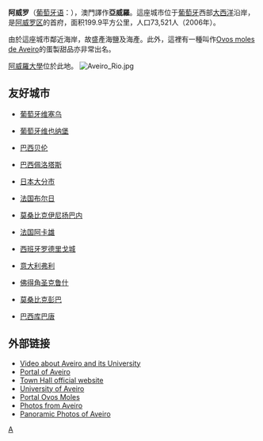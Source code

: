 {{Infobox settlement
| official_name   = 阿威羅
| native_name     = 
| settlement_type = [[葡萄牙城市列表|城市]]
| image_flag      = Pt-avr1.png
| flag_alt        = 
| image_shield    = AVR.png
| shield_alt      = 
| motto           = 
| image_skyline   = Aveiro1.JPG
| image_alt       =
| image_caption   = Tile with "Moliceiros".
| pushpin_map     = <!-- Portugal -->
| pushpin_label_position  =
| pushpin_map_alt         = 
| pushpin_mapsize         = 
| pushpin_caption = Location in Portugal
| latd  = 40 |latm  = 38 |latNS  = N
| longd = 8 |longm = 39|longEW = W 
| coordinates_type        = region:PT_type:adm3rd
| coordinates_display     = yes
| image_map       = LocalAveiro.svg
| map_alt         =
| map_caption     = Location in Portugal
| subdivision_type        = 國家
| subdivision_name        = {{flag|Portugal}}
| subdivision_type1       = 大區
| subdivision_name1       = [[中部大區_(葡萄牙)|中部大區]]
| subdivision_type2       = Subregion
| subdivision_name2       = [[Baixo_Vouga|Baixo Vouga]]
| subdivision_type3       = 區
| subdivision_name3       = [[阿威羅區|阿威羅區]]
| leader_party            = [[社會民主黨_(葡萄牙)|PSD]]-[[People's_Party_(Portugal)|CDS]]
| leader_title            = Mayor
| leader_name             = Élio Maia
| area_total_km2          = 199.9
| population_total        = 78 463 (2011)
| population_density_km2  = 368
| population_as_of        = 
| blank_name_sec1         = [[freguesia|Parishes]] (no.)
| blank_info_sec1         = [[#Parishes|14]]
| blank1_name_sec1        = Municipal holiday
| blank1_info_sec1        = <br />May 12
| website                 = https://web.archive.org/web/20050420074219/http://www.cm-aveiro.pt/
}}
'''阿威罗'''（[[葡萄牙语|葡萄牙语]]：'''{{lang|pt|Aveiro}}'''），澳門譯作'''亞威羅'''。這座城市位于[[葡萄牙|葡萄牙]]西部[[大西洋|大西洋]]沿岸，是[[阿威罗区|阿威罗区]]的首府，面积199.9平方公里，人口73,521人（2006年）。

由於這座城市鄰近海岸，故盛產海鹽及海產。此外，這裡有一種叫作[https://pt.wikipedia.org/wiki/Ovos_moles_de_Aveiro Ovos moles de Aveiro]的蛋製甜品亦非常出名。

[[阿威羅大學|阿威羅大學]]位於此地。
[[File:Aveiro_Rio.jpg|right]]

== 友好城市 ==
* {{flagicon|Portugal}}[[葡萄牙|葡萄牙]][[维塞乌|维塞乌]]
* {{flagicon|Portugal}}[[葡萄牙|葡萄牙]][[維亞納堡|维也纳堡]]
* {{flagicon|Brazil}}[[巴西|巴西]][[贝伦_(巴西)|贝伦]]
* {{flagicon|Brazil}}[[巴西|巴西]][[佩洛塔斯|佩洛塔斯]]
* {{flagicon|Japan}}[[日本|日本]][[大分市|大分市]]
* {{flagicon|France}}[[法国|法国]][[布尔日|布尔日]]
* {{flagicon|Mozambique}}[[莫桑比克|莫桑比克]][[伊尼扬巴内|伊尼扬巴内]]
* {{flagicon|France}}[[法国|法国]][[阿卡雄|阿卡雄]]
* {{flagicon|Spain}}[[西班牙|西班牙]][[罗德里戈城|罗德里戈城]]
* {{flagicon|Italy}}[[意大利|意大利]][[弗利_(意大利)|弗利]]
* {{flagicon|Cape Verde}}[[佛得角|佛得角]][[聖克魯斯縣_(維德角)|圣克鲁什]]
* {{flagicon|Mozambique}}[[莫桑比克|莫桑比克]][[彭巴|彭巴]]
* {{flagicon|Brazil}}[[巴西|巴西]][[库巴唐|库巴唐]]

== 外部链接 ==
* [http://www.youtube.com/watch?v=U0-wzNYdnqU/  Video about Aveiro and its University] {{Wayback|url=http://www.youtube.com/watch?v=U0-wzNYdnqU%2F |date=20190713090241 }}
* [http://www.aveiro.co.pt/  Portal of Aveiro]
* [https://web.archive.org/web/20050420074219/http://www.cm-aveiro.pt/ Town Hall official website]
* [http://www.ua.pt/ University of Aveiro]
* [http://www.ovosmoles.net/ Portal Ovos Moles ]
* [http://www.flickr.com/photos/vitor107/sets/1419602/ Photos from Aveiro]
* [https://web.archive.org/web/20081024112938/http://panoramicas2007.blogspot.com/ Panoramic Photos of Aveiro]

[[Category:葡萄牙城市|A]]